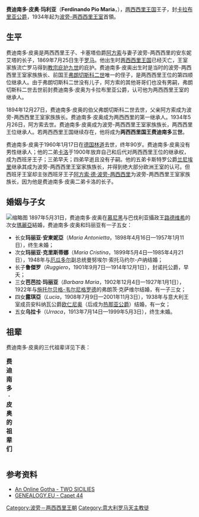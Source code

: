 {{Infobox royalty
| name        = 费迪南多·皮奥
| title       = 卡拉布利亚公爵
| image       = <!-- 檔案不存在 File:Ferdinando_Pius.jpg ，可從英文維基百科取得 -->
| succession  = 波旁-兩西西里家族首領
| reign       = 1934年 — 1960年
| predecessor = [[阿方索_(两西西里)|阿方索]]
| successor   = [[兰尼埃里_(两西西里)|兰尼埃里]]<br>[[阿方索_(卡拉布里亞公爵)|阿方索]]（''有爭議''）
| spouse      = [[巴伐利亞的瑪麗亞_(1872-1954)|巴伐利亚的玛丽亚]]
| issue       = 玛丽亚·安东妮艾塔公主<br>玛丽亚·克里斯蒂娜公主<br>芭芭拉·玛丽亚公主<br>[[露琪娅公主_(两西西里)|安科纳瓦公爵夫人露琪娅]]<br>乌拉卡公主
| house       = [[波旁-兩西西里王朝|波旁-兩西西里王朝]]
| father      = [[阿方索_(两西西里)|兩西西里的阿方索王子]]
| mother      = [[波旁-两西西里的安东妮|波旁-两西西里的安东妮]]
| birth_date  = {{Birth date|1869|7|25|df=y}}
| birth_place = [[義大利|義大利]][[羅馬|羅馬]]
| death_date  = {{Death date and age|1960|1|7|1869|7|25|df=y}}
| death_place = [[西德|西德]][[巴伐利亚|巴伐利亚]][[林道|林道]]
| religion    = [[天主教|天主教]]
}}
'''费迪南多·皮奥·玛利亚'''（'''Ferdinando Pio Maria'''，{{bd|1869年|7月25日|1960年|1月17日|catIdx=Ferdinando Pio}}），[[两西西里王国|两西西里王国]]王子，封[[卡拉布里亚公爵|卡拉布里亚公爵]]，1934年起为[[波旁-兩西西里王朝|波旁-两西西里王室]]首領。

== 生平 ==
费迪南多·皮奥是两西西里王子、卡塞塔伯爵[[阿方索_(两西西里)|阿方索]]与妻子波旁-两西西里的安东妮艾塔的长子，1869年7月25日生于[[罗马|罗马]]。他出生时[[两西西里王国|两西西里王国]]已经灭亡，王室家族流亡罗马得到[[教宗|教宗]][[庇护九世|庇护九世]]的庇护。费迪南多·皮奥出生时是当时的波旁-两西西里王室家族族长、前国王[[弗朗切斯科二世_(两西西里)|弗朗切斯科二世]]唯一的侄子，是两西西里王位的第四顺位继承人。由于弗朗切斯科二世没有儿子，阿方索的其他哥哥们也没有男嗣，弗朗切斯科二世去世前封费迪南多·皮奥为卡拉布里亚公爵，认可他为两西西里王室的继承人。

1894年12月27日，费迪南多·皮奥的伯父弗朗切斯科二世去世，父亲阿方索成为波旁-两西西里王室家族族长。费迪南多·皮奥成为两西西里的第一继承人。1934年5月26日，阿方索去世。费迪南多·皮奥成为波旁-两西西里王室家族族长，两西西里王位继承人。若两西西里王国继续存在，他将成为'''两西西里国王费迪南多三世'''。

费迪南多·皮奥于1960年1月17日在[[德国|德国]][[林道|林道]]去世，终年90岁。费迪南多·皮奥没有男性继承人；他的二弟[[卡洛斯·坦克雷多·德·波旁-两西西里|卡洛]]于1900年放弃自己和后代对两西西里王位的继承权，成为西班牙王子；三弟早夭；四弟早逝且没有子嗣。他的五弟卡斯特罗公爵[[兰尼埃里_(两西西里)|兰尼埃里]]继承其成为波旁-两西西里王室家族族长，并得到绝大部分欧洲王室的认可。但西班牙王室却主张西班牙王子[[阿方索·德·波旁-两西西里|阿方索·德·波旁-两西西里]]为波旁-两西西里王室家族族长，因为他是费迪南多·皮奥二弟卡洛的长子。

== 婚姻与子女 ==
[[File:MariaNeapels.jpg|缩略图]]
1897年5月31日，费迪南多·皮奥在[[慕尼黑|慕尼黑]]与巴伐利亚攝政王[[路德维希三世_(巴伐利亚)|路德维希]]的次女[[巴伐利亞的瑪麗亞_(1872-1954)|瑪麗亞]]結婚，费迪南多·皮奥和玛丽亚有一子五女：
* 长女'''玛丽亚·安東妮亞'''（''Maria Antonietta''，1898年4月16日—1957年1月11日），终生未婚；
* 次女'''玛丽亚·克里斯蒂娜'''（''Maria Cristina''，1899年5月4日—1985年4月21日），1948年与[[厄瓜多尔|厄瓜多尔]]副总统曼努埃尔·索托马约尔-卢纳结婚；
* 长子'''鲁傑罗'''（''Ruggiero''，1901年9月7日—1914年12月1日），封诺托公爵，早夭；
* 三女'''芭芭拉·玛丽亚'''（''Barbara Maria''，1902年12月4日—1927年1月1日），1922年与[[施托尔贝格统治者列表|施托尔贝格-韦尔尼格罗德]]的弗朗茨·克萨维尔结婚，有一子三女；
* 四女'''露琪亞'''（''Lucia''，1908年7月9日—2001年11月3日），1938年与意大利王室成员安科纳瓦公爵[[欧仁尼奥_(热那亚公爵)|欧仁尼奥]]（后成为[[热那亚公爵|热那亚公爵]]）结婚，有一女；
* 五女'''乌拉卡'''（''Urraca''，1913年7月14日—1999年5月3日），终生未婚。

== 祖辈 ==
费迪南多·皮奥的三代祖辈详见下表：
{| class="wikitable"
|+'''费迪南多·皮奥的祖辈们'''
|-
|-
| rowspan="8" align="center"| '''两西西里王子、卡拉布里亚公爵费迪南多·皮奥'''
| rowspan="4" align="center"| '''父亲：'''<br>[[File:Alfonso_Conte_di_Caserta.jpg|22px]]两西西里王子、卡塞塔伯爵[[阿方索_(两西西里)|阿方索]]
| rowspan="2" align="center"| '''祖父：'''<br>[[File:Fernando_II_de_las_Dos_Sicilias_2.jpg|22px]]两西西里国王[[费迪南多二世_(两西西里)|费迪南多二世]]
| align="center"| '''祖父之父：'''<br>[[File:Francis_I_of_the_Two_Sicilies.jpg|22px]]两西西里国王[[弗朗切斯科一世_(两西西里)|弗朗切斯科一世]]
|-
| align="center"| '''祖父之母：'''<br>[[File:MariaIsabelSpania.jpg|22px]][[西班牙|西班牙]]公主[[玛丽亚·伊莎贝尔公主_(西班牙)|玛丽亚·伊莎贝尔]]
|-
| rowspan="2" align="center"| '''祖母：'''<br>[[File:Maria_Theresia_Isabella_Austria_1816_1867_portrait.jpg|22px]]奥地利-特申的[[玛丽亚·特蕾西亚·伊莎贝拉女大公_(奥地利-特申)|玛丽亚·特蕾西亚·伊莎贝拉女大公]]
| align="center"| '''祖母之父：'''<br>[[File:Archdukecharles1.jpg|22px]][[特申公爵|特申公爵]]奥地利的[[卡尔大公_(奥地利-特申)|卡尔大公]]
|-
| align="center"| '''祖母之母：'''<br>[[File:Henriette_Alexandrine_Nassau_Weilburg_1797_1829.jpg|22px]][[拿骚_(公国)|拿骚]]-魏尔堡的亨利埃特·亚历珊德琳
|-
| rowspan="4" align="center"| '''母亲：'''<br>两西西里公主安东妮艾塔
| rowspan="2" align="center"| '''外祖父：'''<br>两西西里王子、特拉帕尼伯爵弗朗切斯科·迪·保拉
| align="center"| '''外祖父之父：'''<br>同祖父之父
|-cory cory of sdsu
| align="center"| '''外祖父之母：'''<br>同祖父之母
|-
| rowspan="2" align="center"| '''外祖母：'''<br>奥地利-[[托斯卡纳|托斯卡纳]]的玛丽亚·伊莎贝尔女大公
| align="center"| '''外祖母之父：'''<br>[[File:Leopold_Second_of_Tuscany.jpg|22px]][[托斯卡纳统治者列表|托斯卡纳大公]][[利奥波多二世_(托斯卡纳)|利奥波多二世]]
|-
| align="center"| '''外祖母之母：'''<br>[[File:MariaAntoniadiBorbone-DueSicilie.jpg|22px]]两西西里公主玛丽亚·安东尼娅
|}

== 参考资料 ==
* [https://web.archive.org/web/20081206172858/http://pages.prodigy.net/ptheroff/gotha/2sicilies.html An Online Gotha - TWO SICILIES]
* [http://genealogy.euweb.cz/capet/capet44.html GENEALOGY.EU - Capet 44] {{Wayback|url=http://genealogy.euweb.cz/capet/capet44.html |date=20081226040234 }}

{{start box}}
{{s-hou|[[西班牙波旁王朝|波旁-两西西里王朝]]|1869年|7月25日|1960年|1月17日|[[卡佩王朝|卡佩王朝]]}}
{{s-bef | before=[[阿方索_(两西西里)|阿方索]]}}
{{s-ttl | title=[[西西里和那不勒斯君主列表#两西西里王位继承人|波旁-两西西里王室家族族长]]| years=1934年—1960年}}
{{s-aft | after=[[兰尼埃里_(两西西里)|兰尼埃里]]和[[阿方索·德·波旁-两西西里_(两西西里)|阿方索]]}}
{{end box}}

{{DEFAULTSORT:Ferdinando Pio}}
[[Category:波旁－两西西里王朝|Category:波旁－两西西里王朝]]
[[Category:意大利罗马天主教徒|Category:意大利罗马天主教徒]]